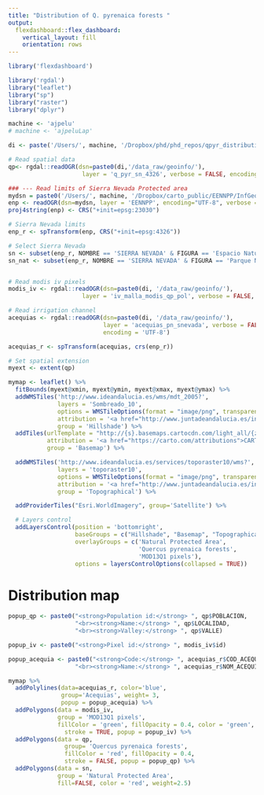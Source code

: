 ```yaml
---
title: "Distribution of Q. pyrenaica forests "
output: 
  flexdashboard::flex_dashboard:
    vertical_layout: fill
    orientation: rows
---
```


```r
library('flexdashboard')
```

```r
library('rgdal')
library("leaflet") 
library("sp")
library("raster")
library("dplyr")
```



```r
machine <- 'ajpelu' 
# machine <- 'ajpeluLap' 

di <- paste('/Users/', machine, '/Dropbox/phd/phd_repos/qpyr_distribution', sep='')

# Read spatial data 
qp<- rgdal::readOGR(dsn=paste0(di,'/data_raw/geoinfo/'),
                     layer = 'q_pyr_sn_4326', verbose = FALSE, encoding = "UTF-8")

### --- Read limits of Sierra Nevada Protected area
mydsn = paste0('/Users/', machine, '/Dropbox/carto_public/EENNPP/InfGeografica/InfVectorial/Shapes/ED50_30')
enp <- readOGR(dsn=mydsn, layer = 'EENNPP', encoding="UTF-8", verbose = FALSE)
proj4string(enp) <- CRS("+init=epsg:23030")

# Sierra Nevada limits 
enp_r <- spTransform(enp, CRS("+init=epsg:4326"))

# Select Sierra Nevada 
sn <- subset(enp_r, NOMBRE == 'SIERRA NEVADA' & FIGURA == 'Espacio Natural')
sn_nat <- subset(enp_r, NOMBRE == 'SIERRA NEVADA' & FIGURA == 'Parque Nacional')


# Read modis iv pixels 
modis_iv <- rgdal::readOGR(dsn=paste0(di, '/data_raw/geoinfo/'),
                     layer = 'iv_malla_modis_qp_pol', verbose = FALSE, encoding = "UTF-8")

# Read irrigation channel 
acequias <- rgdal::readOGR(dsn=paste0(di, '/data_raw/geoinfo/'),
                           layer = 'acequias_pn_snevada', verbose = FALSE,
                           encoding = 'UTF-8') 

acequias_r <- spTransform(acequias, crs(enp_r))
```


```r
# Set spatial extension 
myext <- extent(qp)

mymap <- leaflet() %>%
  fitBounds(myext@xmin, myext@ymin, myext@xmax, myext@ymax) %>% 
  addWMSTiles('http://www.ideandalucia.es/wms/mdt_2005?',
              layers = 'Sombreado_10',
              options = WMSTileOptions(format = "image/png", transparent = TRUE),
              attribution = '<a href="http://www.juntadeandalucia.es/institutodeestadisticaycartografia" target="_blank">Instituto de Estadística y Cartografía de Andalucía</a>', 
              group = 'Hillshade') %>% 
  addTiles(urlTemplate = "http://{s}.basemaps.cartocdn.com/light_all/{z}/{x}/{y}.png",
           attribution = '<a href="https://carto.com/attributions">CARTO</a>',
           group = 'Basemap') %>%

  addWMSTiles('http://www.ideandalucia.es/services/toporaster10/wms?',
              layers = 'toporaster10',
              options = WMSTileOptions(format = "image/png", transparent = FALSE),
              attribution = '<a href="http://www.juntadeandalucia.es/institutodeestadisticaycartografia" target="_blank">Instituto de Estadística y Cartografía de Andalucía</a>',
              group = 'Topographical') %>%

  addProviderTiles("Esri.WorldImagery", group='Satellite') %>%

  # Layers control
  addLayersControl(position = 'bottomright',
                   baseGroups = c("Hillshade", "Basemap", "Topographical", "Satellite"),
                   overlayGroups = c('Natural Protected Area', 
                                     'Quercus pyrenaica forests',
                                     'MOD13Q1 pixels'),
                   options = layersControlOptions(collapsed = TRUE))


```


Distribution map
=======================================================================

```r
popup_qp <- paste0("<strong>Population id:</strong> ", qp$POBLACION,
                   "<br><strong>Name:</strong> ", qp$LOCALIDAD,
                   "<br><strong>Valley:</strong> ", qp$VALLE)

popup_iv <- paste0("<strong>Pixel id:</strong> ", modis_iv$id)

popup_acequia <- paste0("<strong>Code:</strong> ", acequias_r$COD_ACEQUI,
                   "<br><strong>Name:</strong> ", acequias_r$NOM_ACEQUI)

mymap %>% 
  addPolylines(data=acequias_r, color='blue', 
               group='Acequias', weight= 3,
               popup = popup_acequia) %>%
  addPolygons(data = modis_iv,
              group = 'MOD13Q1 pixels',
              fillColor = 'green', fillOpacity = 0.4, color = 'green', 
                stroke = TRUE, popup = popup_iv) %>% 
  addPolygons(data = qp,
                group= 'Quercus pyrenaica forests',
                fillColor = 'red', fillOpacity = 0.4, 
                stroke = FALSE, popup = popup_qp) %>% 
  addPolygons(data = sn, 
              group = 'Natural Protected Area',
              fill=FALSE, color = 'red', weight=2.5) 
```

